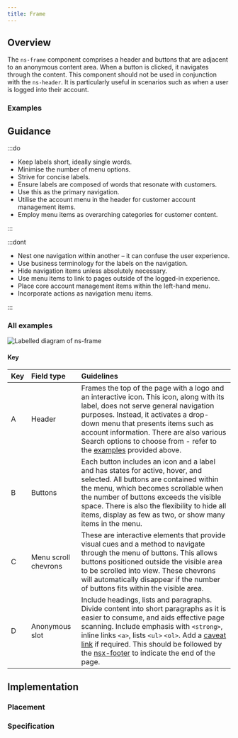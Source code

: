 ```yaml
---
title: Frame
---
```




## Overview

<CompDetails name={componentName} />

The `ns-frame` component comprises a header and buttons that are adjacent to an anonymous content area. When a button is clicked, it navigates through the content. This component should not be used in conjunction with the `ns-header`. It is particularly useful in scenarios such as when a user is logged into their account.

### Examples

<Tabs>
  <TabItem label="Standard">
    <ExampleViewer type="standard" />
  </TabItem>
  <TabItem label="With Search">
    <ExampleViewer type="with-search" />
  </TabItem>
  <TabItem label="No Name">
    <ExampleViewer type="no-name" />
  </TabItem>
   <TabItem label="Many Buttons">
    <ExampleViewer type="many-buttons" />
  </TabItem>
  <TabItem label="Few Buttons">
    <ExampleViewer type="few-buttons" />
  </TabItem>
  <TabItem label="Hide Buttons">
    <ExampleViewer type="hide-buttons" />
  </TabItem>

</Tabs>

## Guidance

:::do

- Keep labels short, ideally single words.
- Minimise the number of menu options.
- Strive for concise labels.
- Ensure labels are composed of words that resonate with customers.
- Use this as the primary navigation.
- Utilise the account menu in the header for customer account management items.
- Employ menu items as overarching categories for customer content.

:::

:::dont

- Nest one navigation within another – it can confuse the user experience.
- Use business terminology for the labels on the navigation.
- Hide navigation items unless absolutely necessary.
- Use menu items to link to pages outside of the logged-in experience.
- Place core account management items within the left-hand menu.
- Incorporate actions as navigation menu items.

:::

### All examples

![Labelled diagram of ns-frame](@assets/components/ns-frame/guidance.webp)

#### Key

| Key | Field type | Guidelines |
| :--- | :--- | :--- |
| <span class="marker">A</span> | Header | Frames the top of the page with a logo and an interactive icon. This icon, along with its label, does not serve general navigation purposes. Instead, it activates a drop-down menu that presents items such as account information. There are also various Search options to choose from - refer to the [examples](/components/ns-frame#examples) provided above. |
| <span class="marker">B</span> | Buttons | Each button includes an icon and a label and has states for active, hover, and selected. All buttons are contained within the menu, which becomes scrollable when the number of buttons exceeds the visible space. There is also the flexibility to hide all items, display as few as two, or show many items in the menu. |
| <span class="marker">C</span> | Menu scroll chevrons | These are interactive elements that provide visual cues and a method to navigate through the menu of buttons. This allows buttons positioned outside the visible area to be scrolled into view. These chevrons will automatically disappear if the number of buttons fits within the visible area. |
| <span class="marker">D</span> | Anonymous slot | Include headings, lists and paragraphs. Divide content into short paragraphs as it is easier to consume, and aids effective page scanning. Include emphasis with `<strong>`, inline links `<a>`, lists `<ul>` `<ol>`. Add a [caveat link](/components/ns-caveat) if required. This should be followed by the [nsx-footer](/components/nsx-footer) to indicate the end of the page. |


## Implementation

### Placement

<Placement name={componentName} />

### Specification

<Specification name={componentName} />
